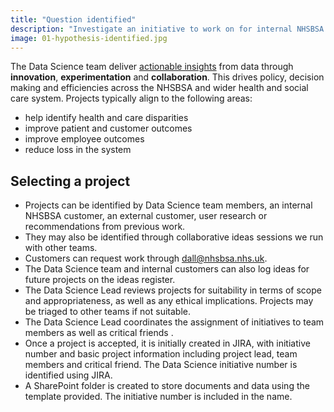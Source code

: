 ```yaml
---
title: "Question identified"
description: "Investigate an initiative to work on for internal NHSBSA customer, or an external customer."
image: 01-hypothesis-identified.jpg
---
```


The Data Science team deliver [actionable insights](https://www.nhsbsa.nhs.uk/data-science-projects) from data through **innovation**, **experimentation** and **collaboration**. This drives policy, decision making and efficiencies across the NHSBSA and wider health and social care system. Projects typically align to the following areas:

-	help identify health and care disparities
-	improve patient and customer outcomes 
-	improve employee outcomes
-	reduce loss in the system

## Selecting a project

- Projects can be identified by Data Science  team members, an internal NHSBSA customer, an external customer, user research or recommendations from previous work. 
-	They may also be identified through collaborative ideas sessions we run with other teams.
- Customers can request work through [dall@nhsbsa.nhs.uk](mailto:dall@nhsbsa.nhs.uk).
-	The Data Science team and internal customers can also log ideas for future projects on the ideas register.
-	The Data Science Lead reviews projects for suitability in terms of scope and appropriateness, as well as any ethical implications. Projects may be triaged to other teams if not suitable.
-	The Data Science Lead coordinates the assignment of initiatives to team members as well as critical friends .
-	Once a project is accepted, it is initially created in JIRA, with initiative number and basic project information including project lead, team members and critical friend. The Data Science initiative number is identified using JIRA. 
-	A SharePoint folder is created to store documents and data  using the template provided. The initiative number is included in the name. 

